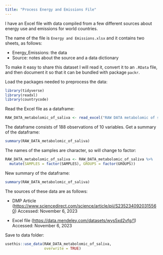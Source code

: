 ```yaml
---
title: "Process Energy and Emissions File"
---
```


I have an Excel file with data compiled from a few different sources about energy use and emissions for world countries.

The name of the file is `Energy and Emissions.xlsx` and it contains two sheets, as follows:

-   Energy_Emissions: the data
-   Source: notes about the source and a data dictionary

To make it easy to share this dataset I will read it, convert it to an `.RData` file, and then document it so that it can be bundled with package `packr`.

Load the packages needed to preprocess the data:

```r
library(tidyverse)
library(readxl)
library(countrycode)
```

Read the Excel file as a dataframe:

```r
RAW_DATA_metabolomic_of_saliva <- read_excel("RAW DATA metabolomic of saliva.xlsx")
```

The dataframe consists of 188 observations of 10 variables. Get a summary of the dataframe:

```r
summary(RAW_DATA_metabolomic_of_saliva)
```

The names of the samples are character, so will change to factor:

```r
RAW_DATA_metabolomic_of_saliva <- RAW_DATA_metabolomic_of_saliva %>%
  mutate(SAMPLES = factor(SAMPLES), GROUPS = factor(GROUPS))
```

New summary of the dataframe:

```r
summary(RAW_DATA_metabolomic_of_saliva)
```


The sources of these data are as follows:

-   DMP Article
(<https://www.sciencedirect.com/science/article/pii/S2352340920315560>) Accessed: November 6, 2023

-   Excel file
(<https://data.mendeley.com/datasets/wys5xd2vfg/1>) Accessed: November 6, 2023


Save to data folder:

```r
usethis::use_data(RAW_DATA_metabolomic_of_saliva,
                  overwrite = TRUE)
```
